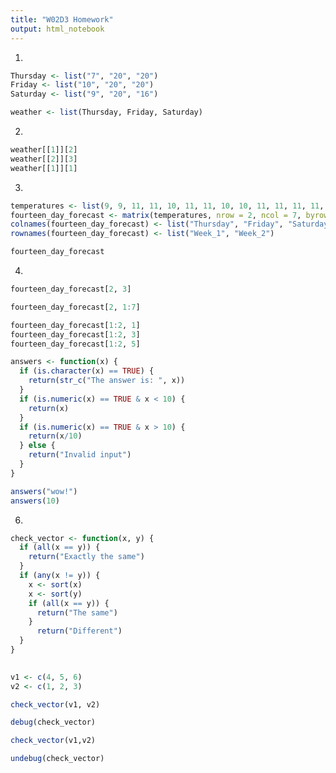 ```yaml
---
title: "W02D3 Homework"
output: html_notebook
---
```


1)
```r
Thursday <- list("7", "20", "20")
Friday <- list("10", "20", "20")
Saturday <- list("9", "20", "16")

weather <- list(Thursday, Friday, Saturday)
```

2)
```r
weather[[1]][2]
weather[[2]][3]
weather[[1]][1]
```

3)
```r
temperatures <- list(9, 9, 11, 11, 10, 11, 11, 10, 10, 11, 11, 11, 11, 11)
fourteen_day_forecast <- matrix(temperatures, nrow = 2, ncol = 7, byrow = TRUE)
colnames(fourteen_day_forecast) <- list("Thursday", "Friday", "Saturday", "Sunday", "Monday", "Tuesday", "Wednesday")
rownames(fourteen_day_forecast) <- list("Week_1", "Week_2")

fourteen_day_forecast
```
4)
```r
fourteen_day_forecast[2, 3]
```
```r
fourteen_day_forecast[2, 1:7]
```
```r
fourteen_day_forecast[1:2, 1]
fourteen_day_forecast[1:2, 3]
fourteen_day_forecast[1:2, 5]
```
```r
answers <- function(x) {
  if (is.character(x) == TRUE) {
    return(str_c("The answer is: ", x))
  }
  if (is.numeric(x) == TRUE & x < 10) {
    return(x)
  }
  if (is.numeric(x) == TRUE & x > 10) {
    return(x/10)
  } else {
    return("Invalid input")
  }
}
```

```r
answers("wow!")
answers(10)
```
6)
```r
check_vector <- function(x, y) {
  if (all(x == y)) {
    return("Exactly the same")
  }
  if (any(x != y)) {
    x <- sort(x)
    x <- sort(y)
    if (all(x == y)) {
      return("The same")
    }
      return("Different")
  }
}
  
```

```r
v1 <- c(4, 5, 6)
v2 <- c(1, 2, 3)

check_vector(v1, v2)
```


```r
debug(check_vector)

check_vector(v1,v2)
```
```r
undebug(check_vector)
```





